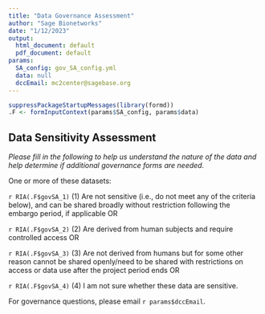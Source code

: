 ```yaml
---
title: "Data Governance Assessment"
author: "Sage Bionetworks"
date: "1/12/2023"
output:
  html_document: default
  pdf_document: default
params:
  SA_config: gov_SA_config.yml
  data: null
  dccEmail: mc2center@sagebase.org
---
```


```r
suppressPackageStartupMessages(library(formd))
.F <- formInputContext(params$SA_config, params$data)
```

## Data Sensitivity Assessment

_Please fill in the following to help us understand the nature of the data and help determine if additional governance forms are needed._

One or more of these datasets:

  `r RIA(.F$govSA_1)`  (1) Are not sensitive (i.e., do not meet any of the criteria below), and can be shared broadly without restriction following the embargo period, if applicable OR
              
  `r RIA(.F$govSA_2)`  (2) Are derived from human subjects and require controlled access OR
              
  `r RIA(.F$govSA_3)`  (3) Are not derived from humans but for some other reason cannot be shared openly/need to be shared with restrictions on access or data use after the project period ends OR
              
  `r RIA(.F$govSA_4)`  (4) I am not sure whether these data are sensitive.

For governance questions, please email `r params$dccEmail`.
  